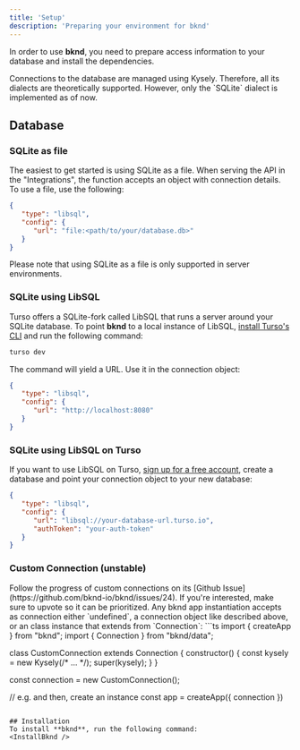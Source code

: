 ```yaml
---
title: 'Setup'
description: 'Preparing your environment for bknd'
---
```


In order to use **bknd**, you need to prepare access information to your database and install
the dependencies.

<Note>
   Connections to the database are managed using Kysely. Therefore, all its dialects are
   theoretically supported. However, only the `SQLite` dialect is implemented as of now.
</Note>

## Database
### SQLite as file
The easiest to get started is using SQLite as a file. When serving the API in the "Integrations",
the function accepts an object with connection details. To use a file, use the following:
```json
{
   "type": "libsql",
   "config": {
      "url": "file:<path/to/your/database.db>"
   }
}
```
Please note that using SQLite as a file is only supported in server environments.

### SQLite using LibSQL
Turso offers a SQLite-fork called LibSQL that runs a server around your SQLite database. To
point **bknd** to a local instance of LibSQL, [install Turso's CLI](https://docs.turso.tech/cli/introduction) and run the following command:
```bash
turso dev
```

The command will yield a URL. Use it in the connection object:
```json
{
   "type": "libsql",
   "config": {
      "url": "http://localhost:8080"
   }
}
```

### SQLite using LibSQL on Turso
If you want to use LibSQL on Turso, [sign up for a free account](https://turso.tech/), create a database and point your
connection object to your new database:
```json
{
   "type": "libsql",
   "config": {
      "url": "libsql://your-database-url.turso.io",
      "authToken": "your-auth-token"
   }
}
```

### Custom Connection (unstable)
<Note>
   Follow the progress of custom connections on its [Github Issue](https://github.com/bknd-io/bknd/issues/24).
   If you're interested, make sure to upvote so it can be prioritized.
</Note>
Any bknd app instantiation accepts as connection either `undefined`, a connection object like
described above, or an class instance that extends from `Connection`:
```ts
import { createApp } from "bknd";
import { Connection } from "bknd/data";

class CustomConnection extends Connection {
   constructor() {
      const kysely = new Kysely(/* ... */);
      super(kysely);
   }
}

const connection = new CustomConnection();

// e.g. and then, create an instance
const app = createApp({ connection })
```

## Installation
To install **bknd**, run the following command:
<InstallBknd />